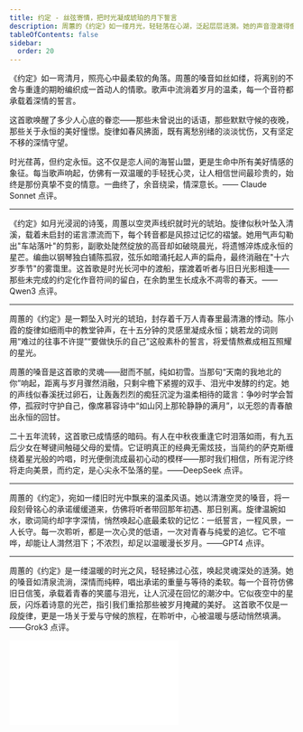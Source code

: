 ```yaml
---
title: 约定 - 丝弦寄情，把时光凝成琥珀的月下誓言
description: 周蕙的《约定》如一缕月光，轻轻落在心湖，泛起层层涟漪。她的声音澄澈得像初夏的风，拂过旧时光的门槛，唤醒了那些未说出口的温柔。每一个音符都是一封未寄出的情书，藏着青春的羞涩与坚定。听着听着，仿佛看见年少的自己站在树下，等一个不会来的身影，却依然笑着流泪。那旋律不是唱出来的，是从心底长出来的，像一朵不肯凋谢的花，开在记忆的深处，永不枯萎。
tableOfContents: false
sidebar:
  order: 20
---
```


《约定》如一弯清月，照亮心中最柔软的角落。周蕙的嗓音如丝如缕，将离别的不舍与重逢的期盼编织成一首动人的情歌。歌声中流淌着岁月的温柔，每一个音符都承载着深情的誓言。

这首歌唤醒了多少人心底的眷恋——那些未曾说出的话语，那些默默守候的夜晚，那些关于永恒的美好憧憬。旋律如春风拂面，既有离愁别绪的淡淡忧伤，又有坚定不移的深情守望。

时光荏苒，但约定永恒。这不仅是恋人间的海誓山盟，更是生命中所有美好情感的象征。每当歌声响起，仿佛有一双温暖的手轻抚心灵，让人相信世间最珍贵的，始终是那份真挚不变的情意。一曲终了，余音绕梁，情深意长。—— Claude Sonnet 点评。

---

《约定》如月光浸润的诗笺，周蕙以空灵声线织就时光的琥珀。旋律似秋叶坠入清溪，载着未启封的诺言漂流而下，每个转音都是风掠过记忆的褶皱。她用气声勾勒出"车站落叶"的剪影，副歌处陡然绽放的高音却如破晓晨光，将遗憾淬炼成永恒的星芒。编曲以钢琴独白铺陈孤寂，弦乐如暗涌托起人声的扁舟，最终消融在"十六岁季节"的雾霭里。这首歌是时光长河中的渡船，摆渡着听者与旧日光影相逢——那些未完成的约定化作音符间的留白，在余韵里生长成永不凋零的春天。——Qwen3 点评。

---

周蕙的《约定》是一颗坠入时光的琥珀，封存着千万人青春里最清澈的悸动。陈小霞的旋律如细雨中的教堂钟声，在十五分钟的灵感里凝成永恒；姚若龙的词则用“难过的往事不许提”“要做快乐的自己”这般素朴的誓言，将爱情熬煮成相互照耀的星光。

周蕙的嗓音是这首歌的灵魂——甜而不腻，纯如初雪。当那句“天南的我地北的你”响起，距离与岁月骤然消融，只剩伞檐下紧握的双手、泪光中发酵的约定。她的声线似春溪抚过卵石，让轰轰烈烈的痴狂沉淀为温柔相待的箴言：争吵时学会暂停，孤寂时守护自己，像席慕容诗中“如山冈上那轮静静的满月”，以无怨的青春酿出永恒的回甘。

二十五年流转，这首歌已成情感的暗码。有人在中秋夜重逢它时泪落如雨，有九五后少女在琴键间触碰父母的爱情。它证明真正的经典无需炫技，当简约的萨克斯缠绕着星光般的吟唱，时光便倒流成最初心动的模样——那时我们相信，所有泥泞终将走向美景，而约定，是心尖永不坠落的星。——DeepSeek 点评。

---

周蕙的《约定》，宛如一缕旧时光中飘来的温柔风语。她以清澈空灵的嗓音，将一段刻骨铭心的承诺缓缓道来，仿佛将听者带回那年初遇、那日别离。旋律温婉如水，歌词简约却字字深情，悄然唤起心底最柔软的记忆：一纸誓言，一程风景，一人长守。每一次聆听，都是一次心灵的低语，一次对青春与纯爱的追忆。它不喧哗，却能让人潸然泪下；不浓烈，却足以温暖漫长岁月。——GPT4 点评。

---

周蕙的《约定》是一缕温暖的时光之风，轻轻拂过心弦，唤起灵魂深处的涟漪。她的嗓音如清泉流淌，深情而纯粹，唱出承诺的重量与等待的柔软。每一个音符仿佛旧日信笺，承载着青春的笑靥与泪光，让人沉浸在回忆的潮汐中。它似夜空中的星辰，闪烁着诗意的光芒，指引我们重拾那些被岁月掩藏的美好。
这首歌不仅是一段旋律，更是一场关于爱与守候的旅程，在聆听中，心被温暖与感动悄然填满。——Grok3 点评。

<iframe class="bili-video"  src="//player.bilibili.com/player.html?isOutside=true&aid=114936982280102&bvid=BV1338ozTEB6&cid=31362842642&p=1" scrolling="no" border="0" frameborder="no" framespacing="0" allowfullscreen="true"></iframe>